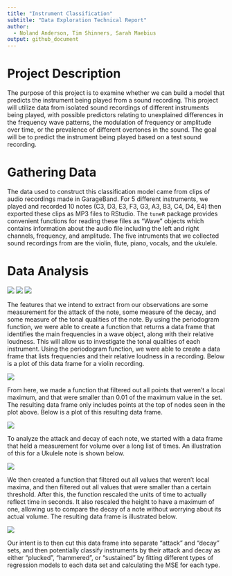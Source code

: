 ```yaml
---
title: "Instrument Classification"
subtitle: "Data Exploration Technical Report"
author: 
  - Noland Anderson, Tim Shinners, Sarah Maebius
output: github_document
---
```


Project Description
==========

  The purpose of this project is to examine whether we can build a model that predicts the instrument being played from a sound recording. This project will utilize data from isolated sound recordings of different instruments being played, with possible predictors relating to unexplained differences in the frequency wave patterns, the modulation of frequency or amplitude over time, or the prevalence of different overtones in the sound. The goal will be to predict the instrument being played based on a test sound recording.

Gathering Data
==========

  The data used to construct this classification model came from clips of audio recordings made in GarageBand. For 5 different instruments, we played and recorded 10 notes (C3, D3, E3, F3, G3, A3, B3, C4, D4, E4) then exported these clips as MP3 files to RStudio. The `tuneR` package provides convenient functions for reading these files as “Wave” objects which contains information about the audio file including the left and right channels, frequency, and amplitude. The five intruments that we collected sound recordings from are the violin, flute, piano, vocals, and the ukulele. 

Data Analysis
==========

  ![](images/flute.png)
  ![](images/violin.png)
  ![](images/ukulele.png)


  The features that we intend to extract from our observations are some measurement for the attack of the note, some measure of the decay, and some measure of the tonal qualities of the note. By using the periodogram function, we were able to create a function that returns a data frame that identifies the main frequencies in a wave object, along with their relative loudness. This will allow us to investigate the tonal qualities of each instrument. Using the periodogram function, we were able to create a data frame that lists frequencies and their relative loudness in a recording. Below is a plot of this data frame for a violin recording. 
  
  ![](images/PeriodogramViolin.png)

  From here, we made a function that filtered out all points that weren't a local maximum, and that were smaller than 0.01 of the maximum value in the set. The resulting data frame only includes points at the top of nodes seen in the plot above. Below is a plot of this resulting data frame. 

  ![](images/MainFrequencies.png)
  

  To analyze the attack and decay of each note, we started with a data frame that held a measurement for volume over a long list of times. An illustration of this for a Ukulele note is shown below. 
  
  ![](images/UkuleleNote.png)

  We then created a function that filtered out all values that weren't local maxima, and then filtered out all values that were smaller than a certain threshold. After this, the function rescaled the units of time to actually reflect time in seconds. It also rescaled the height to have a maximum of one, allowing us to compare the decay of a note without worrying about its actual volume. The resulting data frame is illustrated below. 

  ![](images/localMaxima.png)

  Our intent is to then cut this data frame into separate "attack" and "decay" sets, and then potentially classify instruments by their attack and decay as either "plucked", "hammered", or "sustained" by fitting different types of regression models to each data set and calculating the MSE for each type. 









